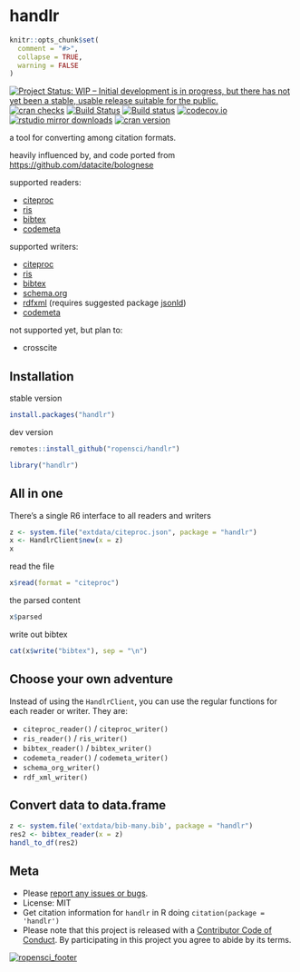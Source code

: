 handlr
======

```r
knitr::opts_chunk$set(
  comment = "#>",
  collapse = TRUE,
  warning = FALSE
)
```

[![Project Status: WIP – Initial development is in progress, but there has not yet been a stable, usable release suitable for the public.](https://www.repostatus.org/badges/latest/wip.svg)](https://www.repostatus.org/#wip)
[![cran checks](https://cranchecks.info/badges/worst/handlr)](https://cranchecks.info/pkgs/handlr)
[![Build Status](https://travis-ci.com/ropensci/handlr.svg?branch=master)](https://travis-ci.com/ropensci/handlr)
[![Build status](https://ci.appveyor.com/api/projects/status/iu4r3amtntam4c1b?svg=true)](https://ci.appveyor.com/project/sckott/handlr)
[![codecov.io](https://codecov.io/github/ropensci/handlr/coverage.svg?branch=master)](https://codecov.io/github/ropensci/handlr?branch=master)
[![rstudio mirror downloads](https://cranlogs.r-pkg.org/badges/handlr)](https://github.com/metacran/cranlogs.app)
[![cran version](https://www.r-pkg.org/badges/version/handlr)](https://cran.r-project.org/package=handlr)


a tool for converting among citation formats.

heavily influenced by, and code ported from <https://github.com/datacite/bolognese>

supported readers:

- [citeproc][]
- [ris][]
- [bibtex][]
- [codemeta][]

supported writers:

- [citeproc][]
- [ris][]
- [bibtex][]
- [schema.org][]
- [rdfxml][] (requires suggested package [jsonld][])
- [codemeta][]

not supported yet, but plan to:

- crosscite

## Installation

stable version

```r
install.packages("handlr")
```

dev version

```r
remotes::install_github("ropensci/handlr")
```

```r
library("handlr")
```

## All in one

There's a single R6 interface to all readers and writers

```r
z <- system.file("extdata/citeproc.json", package = "handlr")
x <- HandlrClient$new(x = z)
x
```

read the file

```r
x$read(format = "citeproc")
```

the parsed content

```r
x$parsed
```

write out bibtex

```r
cat(x$write("bibtex"), sep = "\n")
```

## Choose your own adventure

Instead of using the `HandlrClient`, you can use the regular functions for each 
reader or writer. They are:

- `citeproc_reader()` / `citeproc_writer()`
- `ris_reader()` / `ris_writer()`
- `bibtex_reader()` / `bibtex_writer()`
- `codemeta_reader()` / `codemeta_writer()`
- `schema_org_writer()`
- `rdf_xml_writer()`

## Convert data to data.frame

```r
z <- system.file('extdata/bib-many.bib', package = "handlr")
res2 <- bibtex_reader(x = z)
handl_to_df(res2)
```

## Meta

* Please [report any issues or bugs](https://github.com/ropensci/handlr/issues).
* License: MIT
* Get citation information for `handlr` in R doing `citation(package = 'handlr')`
* Please note that this project is released with a [Contributor Code of Conduct][coc].
By participating in this project you agree to abide by its terms.

[![ropensci_footer](https://ropensci.org/public_images/github_footer.png)](https://ropensci.org)


[jsonld]: https://github.com/ropensci/jsonld/
[codemeta]: https://codemeta.github.io/
[citeproc]: https://en.wikipedia.org/wiki/CiteProc
[ris]: https://en.wikipedia.org/wiki/RIS_(file_format)
[bibtex]: http://www.bibtex.org/
[schema.org]: https://schema.org/
[rdfxml]: https://en.wikipedia.org/wiki/RDF/XML
[coc]: https://github.com/ropensci/handlr/blob/master/CODE_OF_CONDUCT.md
